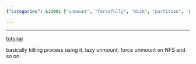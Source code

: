 ```yaml
---
{"categories": &id001 ["unmount", "forcefully", "disk", "partition", "process", "lazy unmount", "NFS"], "category": "Disk Management", "date": "2022-12-18 21:47:53", "description": "This tutorial teaches you how to forcefully unmount disks by killing the process using it, handling lazy unmounts, and force unmounting on NFS. It provides detailed explanations and examples for each method.", "tags": *id001, "title": "unmount disks forcefully"}

---
```


------

[tutorial](https://www.cyberciti.biz/tips/how-do-i-forcefully-unmount-a-disk-partition.html)

basically killing process using it, lazy unmount, force unmount on NFS and so on.

